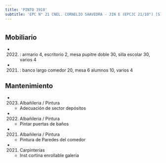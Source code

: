 ```yaml
---
title: 'PINTO 3910'
subtitle: 'EPC N° 21 CNEL. CORNELIO SAAVEDRA - JIN E (EPCJC 21/10°) [S]'
---
```


#


## Mobiliario

*  (2022) : armario 4, escritorio 2, mesa pupitre doble 30, silla escolar 30, varios 4 

*  (2021) : banco largo comedor 20, mesa 6 alumnos 10, varios 4 





## Mantenimiento

*  (2023) Albañileria / Pintura 
    + Adecuación de sector depósitos

*  (2022) Albañileria / Pintura 
    + Pintar puertas de baños

*  (2021) Albañileria / Pintura 
    + Pintura de Paredes del comedor

*  (2021) Carpinterías 
    + Inst cortina enrollable galeria



